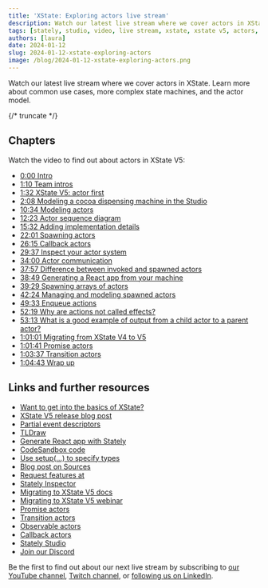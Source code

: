 ```yaml
---
title: 'XState: Exploring actors live stream'
description: Watch our latest live stream where we cover actors in XState. Learn more about common use cases, more complex state machines, and the actor model.
tags: [stately, studio, video, live stream, xstate, xstate v5, actors, inspect]
authors: [laura]
date: 2024-01-12
slug: 2024-01-12-xstate-exploring-actors
image: /blog/2024-01-12-xstate-exploring-actors.png
---
```


Watch our latest live stream where we cover actors in XState. Learn more about common use cases, more complex state machines, and the actor model.

{/* truncate */}

<YouTube id="Rj7lOvDwcYs" />

## Chapters

Watch the video to find out about actors in XState V5:

- [0:00 Intro](https://youtube.com/watch?v=Rj7lOvDwcYs&t=0s)
- [1:10 Team intros](https://youtube.com/watch?v=Rj7lOvDwcYs&t=70s)
- [1:32 XState V5: actor first](https://youtube.com/watch?v=Rj7lOvDwcYs&t=92s)
- [2:08 Modeling a cocoa dispensing machine in the Studio](https://youtube.com/watch?v=Rj7lOvDwcYs&t=128s)
- [10:34 Modeling actors](https://youtube.com/watch?v=Rj7lOvDwcYs&t=634s)
- [12:23 Actor sequence diagram](https://youtube.com/watch?v=Rj7lOvDwcYs&t=743s)
- [15:32 Adding implementation details](https://youtube.com/watch?v=Rj7lOvDwcYs&t=932s)
- [22:01 Spawning actors](https://youtube.com/watch?v=Rj7lOvDwcYs&t=1321s)
- [26:15 Callback actors](https://youtube.com/watch?v=Rj7lOvDwcYs&t=1575s)
- [29:37 Inspect your actor system](https://youtube.com/watch?v=Rj7lOvDwcYs&t=1777s)
- [34:00 Actor communication](https://youtube.com/watch?v=Rj7lOvDwcYs&t=2040s)
- [37:57 Difference between invoked and spawned actors](https://youtube.com/watch?v=Rj7lOvDwcYs&t=2277s)
- [38:49 Generating a React app from your machine](https://youtube.com/watch?v=Rj7lOvDwcYs&t=2329s)
- [39:29 Spawning arrays of actors](https://youtube.com/watch?v=Rj7lOvDwcYs&t=2369s)
- [42:24 Managing and modeling spawned actors](https://youtube.com/watch?v=Rj7lOvDwcYs&t=2544s)
- [49:33 Enqueue actions](https://youtube.com/watch?v=Rj7lOvDwcYs&t=2973s)
- [52:19 Why are actions not called effects?](https://youtube.com/watch?v=Rj7lOvDwcYs&t=3139s)
- [53:13 What is a good example of output from a child actor to a parent actor?](https://youtube.com/watch?v=Rj7lOvDwcYs&t=3193s)
- [1:01:01 Migrating from XState V4 to V5](https://youtube.com/watch?v=Rj7lOvDwcYs&t=3661s)
- [1:01:41 Promise actors](https://youtube.com/watch?v=Rj7lOvDwcYs&t=3701s)
- [1:03:37 Transition actors](https://youtube.com/watch?v=Rj7lOvDwcYs&t=3817s)
- [1:04:43 Wrap up](https://youtube.com/watch?v=Rj7lOvDwcYs&t=3883s)

## Links and further resources

- [Want to get into the basics of XState?](https://www.youtube.com/watch?v=TRVjeil-y74)
- [XState V5 release blog post](../../docs/assets/blog/2023-12-01-xstate-v5)
- [Partial event descriptors](../../docs/assets/blog/announcing-xstate-v5-beta#partial-event-descriptors)
- [TLDraw](https://www.tldraw.com/)
- [Generate React app with Stately](../../docs/assets/blog/2023-11-20-stately-studio-2-0#generate-ui-prototypes)
- [CodeSandbox code](https://codesandbox.io/p/sandbox/beautiful-rgb-x3q94p?file=%2Fmachine.ts)
- [Use setup(...) to specify types](/docs/typescript#specifying-types)
- [Blog post on Sources](../../docs/assets/blog/2024-01-09-introducing-sources)
- [Request features at](https://feedback.stately.ai)
- [Stately Inspector](https://github.com/statelyai/inspect)
- [Migrating to XState V5 docs](/docs/migration)
- [Migrating to XState V5 webinar](https://youtube.com/live/s-nqoIbIZac)
- [Promise actors](/docs/promise-actors)
- [Transition actors](/docs/transition-actors)
- [Observable actors](/docs/observable-actors)
- [Callback actors](/docs/callback-actors)
- [Stately Studio](https://stately.ai)
- [Join our Discord](https://discord.stately.ai)

Be the first to find out about our next live stream by subscribing to [our YouTube channel](https://www.youtube.com/@Statelyai), [Twitch channel](https://www.twitch.tv/statelyai), or [following us on LinkedIn](https://www.linkedin.com/company/statelyai/).
